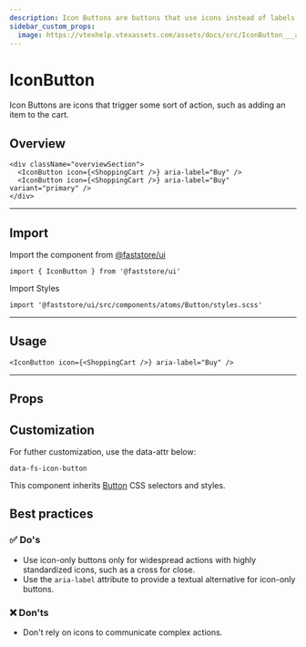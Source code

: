 ```yaml
---
description: Icon Buttons are buttons that use icons instead of labels.
sidebar_custom_props:
  image: https://vtexhelp.vtexassets.com/assets/docs/src/IconButton___a815b0a38dda52d079b3f73784c92c6b.png
---
```



# IconButton

Icon Buttons are icons that trigger some sort of action, such as adding an item to the cart.

## Overview

```tsx live
<div className="overviewSection">
  <IconButton icon={<ShoppingCart />} aria-label="Buy" />
  <IconButton icon={<ShoppingCart />} aria-label="Buy" variant="primary" />
</div>
```

---

## Import

Import the component from <a href="https://www.faststore.dev/reference/ui/get-started-faststore-ui">@faststore/ui</a>

```tsx
import { IconButton } from '@faststore/ui'
```

Import Styles

```tsx
import '@faststore/ui/src/components/atoms/Button/styles.scss'
```

---

## Usage

```tsx live
<IconButton icon={<ShoppingCart />} aria-label="Buy" />
```

---

## Props

<PropsSection name="IconButton" />

## Customization

For futher customization, use the data-attr below:

`data-fs-icon-button`

This component inherits [Button](/reference/ui/atoms/Button) CSS selectors and styles.

## Best practices

### ✅ Do's

- Use icon-only buttons only for widespread actions with highly standardized icons, such as a cross for close.
- Use the `aria-label` attribute to provide a textual alternative for icon-only buttons.

### ❌ Don'ts

- Don't rely on icons to communicate complex actions.
